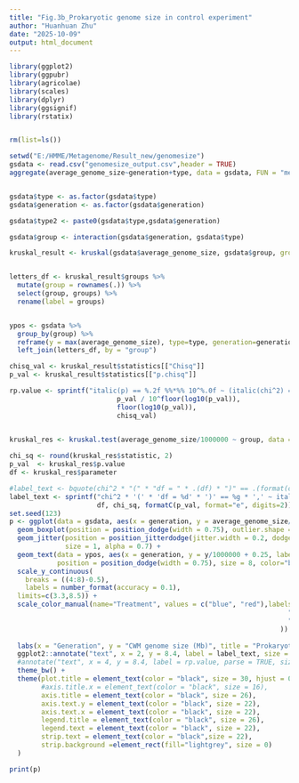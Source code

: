 ```yaml
---
title: "Fig.3b_Prokaryotic genome size in control experiment"
author: "Huanhuan Zhu"
date: "2025-10-09"
output: html_document
---
```


```r


library(ggplot2)
library(ggpubr)
library(agricolae)
library(scales)     
library(dplyr)
library(ggsignif)
library(rstatix)


rm(list=ls())

setwd("E:/HMME/Metagenome/Result_new/genomesize")
gsdata <- read.csv("genomesize_output.csv",header = TRUE)
aggregate(average_genome_size~generation+type, data = gsdata, FUN = "mean")


gsdata$type <- as.factor(gsdata$type)
gsdata$generation <- as.factor(gsdata$generation)

gsdata$type2 <- paste0(gsdata$type,gsdata$generation)

gsdata$group <- interaction(gsdata$generation, gsdata$type)

kruskal_result <- kruskal(gsdata$average_genome_size, gsdata$group, group = TRUE, p.adj = "BH")


letters_df <- kruskal_result$groups %>%
  mutate(group = rownames(.)) %>%
  select(group, groups) %>%
  rename(label = groups)


ypos <- gsdata %>%
  group_by(group) %>%
  reframe(y = max(average_genome_size), type=type, generation=generation) %>%
  left_join(letters_df, by = "group")

chisq_val <- kruskal_result$statistics[["Chisq"]]
p_val <- kruskal_result$statistics[["p.chisq"]]

rp.value <- sprintf("italic(p) == %.2f %%*%% 10^%.0f ~ (italic(chi^2) == %.3g)", 
                           p_val / 10^floor(log10(p_val)), 
                           floor(log10(p_val)), 
                           chisq_val)
                   

kruskal_res <- kruskal.test(average_genome_size/1000000 ~ group, data = gsdata)

chi_sq <- round(kruskal_res$statistic, 2)
p_val  <- kruskal_res$p.value
df <- kruskal_res$parameter

#label_text <- bquote(chi^2 * "(" * "df = " * .(df) * ")" == .(format(chi_sq, format="g", digits=3)) * "," ~ italic(p) == .(formatC(p_val, format="e", digits=2)))
label_text <- sprintf("chi^2 * '(' * 'df = %d' * ')' == %g * ',' ~ italic(p) == %s", 
                      df, chi_sq, formatC(p_val, format="e", digits=2))
set.seed(123)
p <- ggplot(data = gsdata, aes(x = generation, y = average_genome_size/1000000, color = factor(type))) +
  geom_boxplot(position = position_dodge(width = 0.75), outlier.shape = NA) +
  geom_jitter(position = position_jitterdodge(jitter.width = 0.2, dodge.width = 0.75),
              size = 1, alpha = 0.7) +
  geom_text(data = ypos, aes(x = generation, y = y/1000000 + 0.25, label = label, group = type), 
            position = position_dodge(width = 0.75), size = 8, color="black") +
  scale_y_continuous(
    breaks = ((4:8)-0.5),
    labels = number_format(accuracy = 0.1),
  limits=c(3.3,8.5)) +
  scale_color_manual(name="Treatment", values = c("blue", "red"),labels=c(
                                                                      "C2"="Non-iterative drought (control)",
                                                                      "T"="Iteration drought"
                                                                    )) +
  
  labs(x = "Generation", y = "CWM genome size (Mb)", title = "Prokaryotes") +
  ggplot2::annotate("text", x = 2, y = 8.4, label = label_text, size = 8, hjust = 0.22, parse = TRUE) +
  #annotate("text", x = 4, y = 8.4, label = rp.value, parse = TRUE, size = 8, color = "black") +
  theme_bw() +
  theme(plot.title = element_text(color = "black", size = 30, hjust = 0.5),
        #axis.title.x = element_text(color = "black", size = 16), 
        axis.title = element_text(color = "black", size = 26), 
        axis.text.y = element_text(color = "black", size = 22),
        axis.text.x = element_text(color = "black", size = 22),
        legend.title = element_text(color = "black", size = 26),
        legend.text = element_text(color = "black", size = 22),
        strip.text = element_text(color = "black",size = 22),
        strip.background =element_rect(fill="lightgrey", size = 0)
  )

print(p)

```
